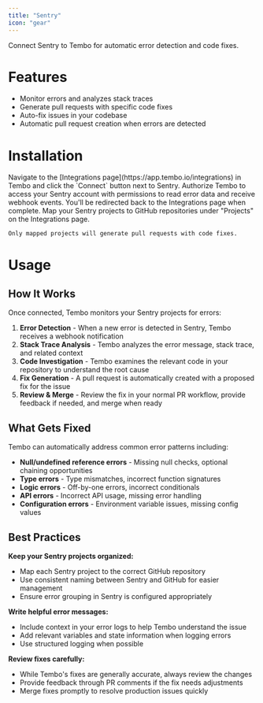 ```yaml
---
title: "Sentry"
icon: "gear"
---
```


Connect Sentry to Tembo for automatic error detection and code fixes.

# Features

- Monitor errors and analyzes stack traces
- Generate pull requests with specific code fixes
- Auto-fix issues in your codebase
- Automatic pull request creation when errors are detected

# Installation

<Steps>
  <Step title="Connect">
    Navigate to the [Integrations page](https://app.tembo.io/integrations) in Tembo and click the `Connect` button next to Sentry.
  </Step>
  <Step title="Authorize">
    Authorize Tembo to access your Sentry account with permissions to read error data and receive webhook events. You'll be redirected back to the Integrations page when complete.
  </Step>
  <Step title="Map Projects">
    Map your Sentry projects to GitHub repositories under "Projects" on the Integrations page.

    Only mapped projects will generate pull requests with code fixes.
  </Step>
</Steps>

# Usage

## How It Works

Once connected, Tembo monitors your Sentry projects for errors:

1. **Error Detection** - When a new error is detected in Sentry, Tembo receives a webhook notification
2. **Stack Trace Analysis** - Tembo analyzes the error message, stack trace, and related context
3. **Code Investigation** - Tembo examines the relevant code in your repository to understand the root cause
4. **Fix Generation** - A pull request is automatically created with a proposed fix for the issue
5. **Review & Merge** - Review the fix in your normal PR workflow, provide feedback if needed, and merge when ready

## What Gets Fixed

Tembo can automatically address common error patterns including:

- **Null/undefined reference errors** - Missing null checks, optional chaining opportunities
- **Type errors** - Type mismatches, incorrect function signatures
- **Logic errors** - Off-by-one errors, incorrect conditionals
- **API errors** - Incorrect API usage, missing error handling
- **Configuration errors** - Environment variable issues, missing config values

## Best Practices

**Keep your Sentry projects organized:**
- Map each Sentry project to the correct GitHub repository
- Use consistent naming between Sentry and GitHub for easier management
- Ensure error grouping in Sentry is configured appropriately

**Write helpful error messages:**
- Include context in your error logs to help Tembo understand the issue
- Add relevant variables and state information when logging errors
- Use structured logging when possible

**Review fixes carefully:**
- While Tembo's fixes are generally accurate, always review the changes
- Provide feedback through PR comments if the fix needs adjustments
- Merge fixes promptly to resolve production issues quickly

